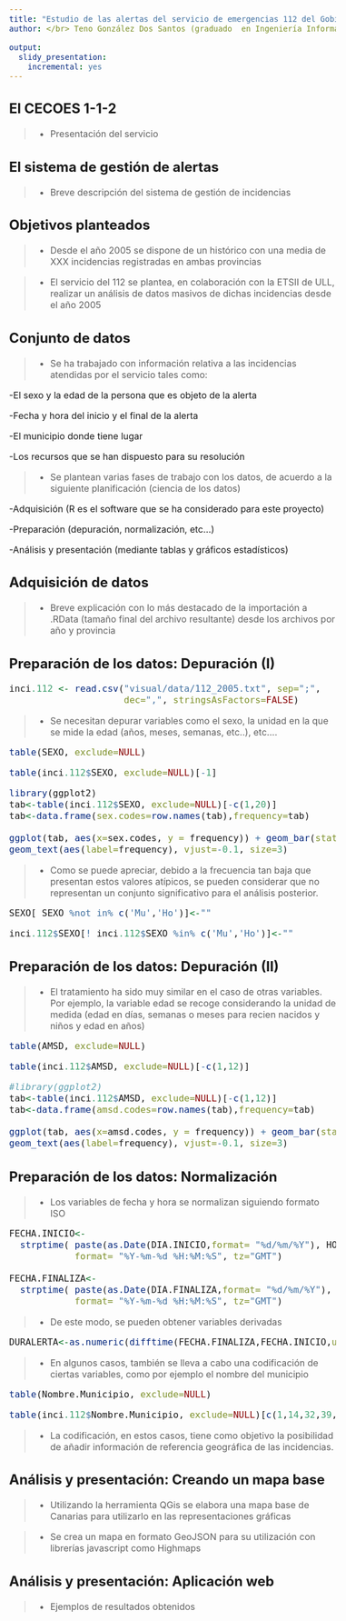 ```yaml
---
title: "Estudio de las alertas del servicio de emergencias 112 del Gobierno de Canarias utilizando técnicas de ciencia de los datos"
author: </br> Teno González Dos Santos (graduado  en Ingeniería Informática de ULL) </br>  Luis Santacreus Ríos, Carlos B. Rosa Remedios (CECOES 1-1-2 Canarias) </br>  Carlos Pérez-González (Departamento de Matemáticas, Estadística e Investigación Operativa de ULL) </br> Marcos Colebrook Santamaría, José Luis Roda García (Departamento de Ingeniería Informática y de Sistemas de ULL)

output:
  slidy_presentation:
    incremental: yes
---
```

<style type="text/css">
body, td {
   font-size: 16px;
}
code.r{
  font-size: 16px;
}
pre {
  font-size: 16px
}
</style>

## El CECOES 1-1-2

>* Presentación del servicio

## El sistema de gestión de alertas

>* Breve descripción del sistema de gestión de incidencias


## Objetivos planteados

>* Desde el año 2005 se dispone de un histórico con una media de XXX incidencias registradas en ambas provincias

>* El servicio del 112 se plantea, en colaboración con la ETSII de ULL, realizar un análisis de datos masivos de dichas incidencias desde el año 2005



## Conjunto de datos

>* Se ha trabajado con información relativa a las incidencias atendidas por el servicio tales como:

-El sexo y la edad de la persona que es objeto de la alerta

-Fecha y hora del inicio y el final de la alerta

-El municipio donde tiene lugar

-Los recursos que se han dispuesto para su resolución

>* Se plantean varias fases de trabajo con los datos, de acuerdo a la siguiente planificación (ciencia de los datos)

-Adquisición (R es el software que se ha considerado para este proyecto)

-Preparación (depuración, normalización, etc...)

-Análisis y presentación (mediante tablas y gráficos estadísticos)


## Adquisición de datos

>* Breve explicación con lo más destacado de la importación a .RData (tamaño final del archivo resultante) desde los archivos por año y provincia



## Preparación de los datos: Depuración (I)

```r
inci.112 <- read.csv("visual/data/112_2005.txt", sep=";", 
                     dec=",", stringsAsFactors=FALSE)
```

>* Se necesitan depurar variables como el sexo, la unidad en la que se mide la edad (años, meses, semanas, etc..), etc....

```r
table(SEXO, exclude=NULL)
```
```r
table(inci.112$SEXO, exclude=NULL)[-1]
```

```r
library(ggplot2)
tab<-table(inci.112$SEXO, exclude=NULL)[-c(1,20)]
tab<-data.frame(sex.codes=row.names(tab),frequency=tab)

ggplot(tab, aes(x=sex.codes, y = frequency)) + geom_bar(stat="identity",fill="#FF9999", colour="black")+
geom_text(aes(label=frequency), vjust=-0.1, size=3) 
```

>* Como se puede apreciar, debido a la frecuencia tan baja que presentan estos valores atípicos, se pueden considerar que no representan un conjunto significativo para el análisis posterior.
```r
SEXO[ SEXO %not in% c('Mu','Ho')]<-""
```
```r
inci.112$SEXO[! inci.112$SEXO %in% c('Mu','Ho')]<-""
```

## Preparación de los datos: Depuración (II)

>* El tratamiento ha sido muy similar en el caso de otras variables. Por ejemplo, la variable edad se recoge considerando la unidad de medida (edad en días, semanas o meses para recien nacidos y niños y edad en años)

```r
table(AMSD, exclude=NULL)
```

```r
table(inci.112$AMSD, exclude=NULL)[-c(1,12)]
```

```r
#library(ggplot2)
tab<-table(inci.112$AMSD, exclude=NULL)[-c(1,12)]
tab<-data.frame(amsd.codes=row.names(tab),frequency=tab)

ggplot(tab, aes(x=amsd.codes, y = frequency)) + geom_bar(stat="identity",fill="#FF9999", colour="black")+
geom_text(aes(label=frequency), vjust=-0.1, size=3) 
```


## Preparación de los datos: Normalización 

>* Los variables de fecha y hora se normalizan siguiendo formato ISO

```r
FECHA.INICIO<-
  strptime( paste(as.Date(DIA.INICIO,format= "%d/%m/%Y"), HORA.INICIO),
            format= "%Y-%m-%d %H:%M:%S", tz="GMT")

FECHA.FINALIZA<-
  strptime( paste(as.Date(DIA.FINALIZA,format= "%d/%m/%Y"), HORA.FINALIZA),
            format= "%Y-%m-%d %H:%M:%S", tz="GMT")
```            

>* De este modo, se pueden obtener variables derivadas

```r
DURALERTA<-as.numeric(difftime(FECHA.FINALIZA,FECHA.INICIO,units="hours"))
``` 

>* En algunos casos, también se lleva a cabo una codificación de ciertas variables, como por ejemplo el nombre del municipio

```r
table(Nombre.Municipio, exclude=NULL)
```
```r
table(inci.112$Nombre.Municipio, exclude=NULL)[c(1,14,32,39, 54, 67, 81)]
```

>* La codificación, en estos casos, tiene como objetivo la posibilidad de añadir información de referencia geográfica de las incidencias.


## Análisis y presentación: Creando un mapa base

>* Utilizando la herramienta QGis se elabora una mapa base de Canarias para utilizarlo en las representaciones gráficas

<div style="margin:0 auto;text-align:center">
<object data="qgis.png" type="image/png" 
  width="50%" height="50%" title="QGis"> 
</object>
</div>

>* Se crea un mapa en formato GeoJSON para su utilización con librerías javascript como Highmaps

<div style="margin:0 auto;text-align:center">
<object data="geojson.png" type="image/png" 
  width="50%" height="50%" title="GeoJSON"> 
</object>
</div>


## Análisis y presentación: Aplicación web

>* Ejemplos de resultados obtenidos
